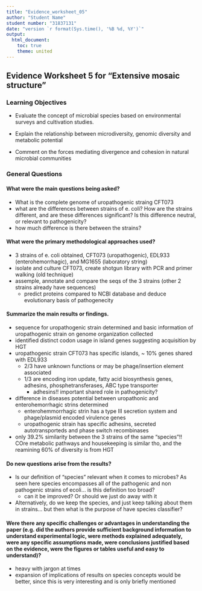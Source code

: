 ---
title: "Evidence_worksheet_05"
author: "Student Name"
student number: "31837131"
date: "version `r format(Sys.time(), '%B %d, %Y')`"
output: 
  html_document:
    toc: true
    theme: united
---

## Evidence Worksheet 5 for "Extensive mosaic structure"


### Learning Objectives

*	Evaluate the concept of microbial species based on environmental surveys and cultivation studies.

*	Explain the relationship between microdiversity, genomic diversity and metabolic potential

*	Comment on the forces mediating divergence and cohesion in natural microbial communities


### General Questions
#### What were the main questions being asked?

* What is the complete genome of uropathogenic straing CFT073
* what are the differences between strains of e. coli? How are the strains different, and are these differences significant? Is this difference neutral, or relevant to pathogenicity?
* how much difference is there between the strains?
    
#### What were the primary methodological approaches used?

* 3 strains of e. coli obtained, CFT073 (uropathogenic), EDL933 (enterohemorrhagic), and MG1655 (laboratory string)
* isolate and culture CFT073, create shotgun library with PCR and primer walking (old technique)  
* assemple, annotate and compare the seqs of the 3 strains (other 2 strains already have sequences)
    * predict proteins compared to NCBI database and deduce evolutionary basis of pathogenecity


#### Summarize the main results or findings. 

* sequence for uropathogenic strain determined and basic information of uropathogenic strain on genome organization collected
* identified distinct codon usage in island genes suggesting acquisition by HGT
* uropathogenic strain CFT073 has specific islands, ~ 10% genes shared with EDL933
    * 2/3 have unknown functions or may be phage/insertion element associated
    * 1/3 are encoding iron update, fatty acid biosynthesis genes, adhesins, phosphetransferases, ABC type transporter
        * adhesins!! important shared role in pathogenicity?
* difference in diseases potential between uropathonic and enterohemorrhagic strins determined
    * enterohemmorrhagic strin has a type III secretion system and phage/plasmid encoded virulence genes
    * uropathogenic strain has specific adhesins, secreted autotransporteds and phase switch recombinases
* only 39.2% similarity between the 3 strains of the same "species"!! COre metabolic pathways and housekeeping is similar tho, and the reamining 60% of diversity is from HGT



#### Do new questions arise from the results?

* Is our definition of "species" relevant when it comes to microbes? As seen here species encompasses all of the pathogenic and non pathogenic strains of ecoli... is this definition too broad?
    * can it be improved? Or should we just do away with it
* Alternatively, do we keep the species, and just keep talking about them in strains... but then what is the purpose of have species classifier?


#### Were there any specific challenges or advantages in understanding the paper (e.g. did the authors provide sufficient background information to understand experimental logic, were methods explained adequately, were any specific assumptions made, were conclusions justified based on the evidence, were the figures or tables useful and easy to understand)? 

* heavy with jargon at times
* expansion of implications of results on species concepts would be better, since this is very interesting and is only briefly mentioned

